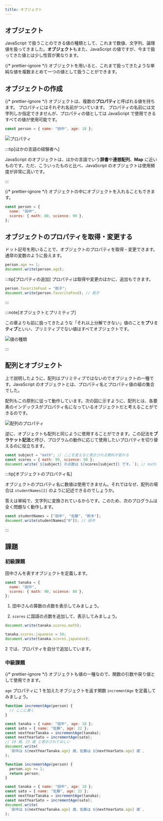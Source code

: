 ```yaml
---
title: オブジェクト
---
```


## <Term>オブジェクト</Term>

JavaScript で扱うことのできる<Term>値</Term>の種類として、これまで<Term>数値</Term>、<Term>文字列</Term>、<Term>論理値</Term>を扱ってきました。<Term>**オブジェクト**</Term>もまた、<Term>JavaScript</Term> の<Term>値</Term>ですが、今まで扱ってきた<Term>値</Term>とは少し性質が異なります。

{/* prettier-ignore */}
<Term>オブジェクト</Term>を用いると、これまで扱ってきたような単純な<Term>値</Term>を複数まとめて一つの<Term>値</Term>として扱うことができます。

## <Term>オブジェクト</Term>の作成

{/* prettier-ignore */}
<Term>オブジェクト</Term>は、複数の<Term>**プロパティ**</Term>と呼ばれる<Term>値</Term>を持ちます。
<Term>プロパティ</Term>にはそれぞれ名前がついています。
<Term>プロパティ</Term>の名前には文字列しか指定できませんが、<Term>プロパティ</Term>の<Term>値</Term>としては <Term>JavaScript</Term> で使用できるすべての<Term>値</Term>が使用可能です。

```javascript
const person = { name: "田中", age: 18 };
```

![プロパティ](properties.png)

:::tip[ほかの言語の経験者へ]

JavaScript の<Term>オブジェクト</Term>は、ほかの言語でいう**辞書**や**連想配列**、**Map** に近いものです。ただ、こういったものと比べ、JavaScript の<Term>オブジェクト</Term>は使用頻度が非常に高いです。

:::

{/* prettier-ignore */}
<Term>オブジェクト</Term>の中に<Term>オブジェクト</Term>を入れることもできます。

```javascript
const person = {
  name: "田中",
  scores: { math: 80, science: 90 },
};
```

## <Term>オブジェクト</Term>の<Term>プロパティ</Term>を取得・変更する

ドット記号を用いることで、<Term>オブジェクト</Term>の<Term>プロパティ</Term>を取得・変更できます。通常の<Term>変数</Term>のように扱えます。

```javascript
person.age += 1;
document.write(person.age);
```

:::tip[プロパティの追加]
プロパティは取得や変更のほかに、追加もできます。

```javascript
person.favoriteFood = "餃子";
document.write(person.favoriteFood); // 餃子
```

:::

:::note[<Term>オブジェクト</Term>とプリミティブ]

この章よりも前に扱ってきたような「それ以上分解できない」<Term>値</Term>のことを<Term>**プリミティブ**</Term>といい、<Term>プリミティブ</Term>でない値はすべて<Term>オブジェクト</Term>です。

![値の種類](./value-types-with-object.drawio.svg)

:::

## 配列とオブジェクト

上で説明したように、配列はプリミティブではないのでオブジェクトの一種です。JavaScript のオブジェクトとは、プロパティ名とプロパティ値の組の集合でした。

配列もこの原則に従って動作しています。次の図に示すように、配列とは、各要素のインデックスがプロパティ名になっているオブジェクトだと考えることができるのです。

![配列のプロパティ](./array-properties.png)

逆に、オブジェクトも配列と同じように使用することができます。この記法を**ブラケット記法**と呼び、プログラムの動作に応じて使用したいプロパティを切り替えるのに役立ちます。

```javascript
const subject = "math"; // ここを変えると表示される教科が変わる
const scores = { math: 90, science: 80 };
document.write(`${subject} の点数は ${scores[subject]} です。`); // math の点数は 90 です。
```

:::tip[オブジェクトのプロパティ名]

オブジェクトのプロパティ名に数値は使用できません。それではなぜ、配列の場合は `studentNames[2]` のように記述できるのでしょうか。

答えは単純で、文字列に変換されているからです。このため、次のプログラムは全く問題なく動作します。

```javascript
const studentNames = ["田中", "佐藤", "鈴木"];
document.write(studentNames["0"]); // 田中
```

:::

## 課題

### 初級課題

田中さんを表すオブジェクトを定義します。

```javascript
const tanaka = {
  name: "田中",
  scores: { math: 90, science: 80 },
};
```

1. 田中さんの算数の点数を表示してみましょう。

2. `scores` に国語の点数を追加して、表示してみましょう。

<Answer title="成績表示">

```javascript title="1 の解答"
document.write(tanaka.scores.math);
```

<ViewSource url={import.meta.url} path="_samples/view-math-score" />

```javascript title="2 の解答"
tanaka.scores.japanese = 50;
document.write(tanaka.scores.japanese);
```

<ViewSource url={import.meta.url} path="_samples/add-and-view-Japanese-score" />

2 では、プロパティを自分で追加しています。

</Answer>

### 中級課題

{/* prettier-ignore */}
<Term>オブジェクト</Term>も<Term>値</Term>の一種なので、<Term>関数</Term>の<Term>引数</Term>や<Term>戻り値</Term>として使用できます。

`age` <Term>プロパティ</Term>に 1 を加えた<Term>オブジェクト</Term>を返す関数 `incrementAge` を定義してみましょう。

```javascript
function incrementAge(person) {
  // ここに書く
}

const tanaka = { name: "田中", age: 18 };
const sato = { name: "佐藤", age: 22 };
const nextYearTanaka = incrementAge(tanaka);
const nextYearSato = incrementAge(sato);
// 19 歳、23 歳 と表示されてほしい
document.write(
  `田中は ${nextYearTanaka.age} 歳、佐藤は ${nextYearSato.age} 歳`,
);
```

<Answer title="年齢を増やす">

```javascript
function incrementAge(person) {
  person.age += 1;
  return person;
}

const tanaka = { name: "田中", age: 18 };
const sato = { name: "佐藤", age: 22 };
const nextYearTanaka = incrementAge(tanaka);
const nextYearSato = incrementAge(sato);
document.write(
  `田中は ${nextYearTanaka.age} 歳、佐藤は ${nextYearSato.age} 歳`,
);
```

<ViewSource url={import.meta.url} path="_samples/incrementAge" />

</Answer>
